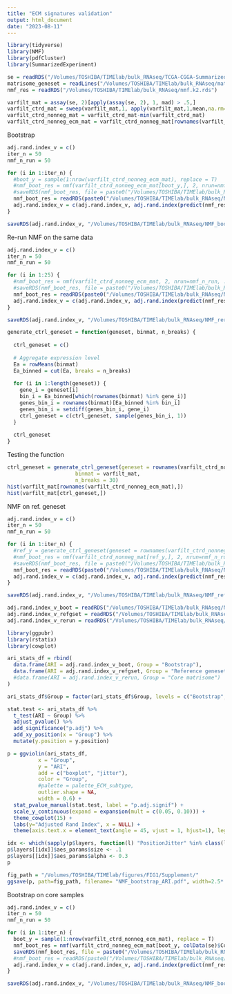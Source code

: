 ```yaml
---
title: "ECM signatures validation"
output: html_document
date: "2023-08-11"
---
```


```r
library(tidyverse)
library(NMF)
library(pdfCluster)
library(SummarizedExperiment)
```


```r
se = readRDS("/Volumes/TOSHIBA/TIMElab/bulk_RNAseq/TCGA-CGGA-SummarizedExperiment.rds")
matrisome_geneset = readLines("/Volumes/TOSHIBA/TIMElab/bulk_RNAseq/matrisome_geneset.txt")
nmf_res = readRDS("/Volumes/TOSHIBA/TIMElab/bulk_RNAseq/nmf.k2.rds")
```

```r
varfilt_mat = assay(se, 2)[apply(assay(se, 2), 1, mad) > .5,]
varfilt_ctrd_mat = sweep(varfilt_mat,1, apply(varfilt_mat,1,mean,na.rm=T))
varfilt_ctrd_nonneg_mat = varfilt_ctrd_mat-min(varfilt_ctrd_mat)
varfilt_ctrd_nonneg_ecm_mat = varfilt_ctrd_nonneg_mat[rownames(varfilt_ctrd_nonneg_mat)%in%matrisome_geneset,]
```


Bootstrap
```r
adj.rand.index_v = c()
iter_n = 50
nmf_n_run = 50

for (i in 1:iter_n) {
  #boot_y = sample(1:nrow(varfilt_ctrd_nonneg_ecm_mat), replace = T)
  #nmf_boot_res = nmf(varfilt_ctrd_nonneg_ecm_mat[boot_y,], 2, nrun=nmf_n_run, .pbackend = "par")
  #saveRDS(nmf_boot_res, file = paste0("/Volumes/TOSHIBA/TIMElab/bulk_RNAseq/NMF_bootstrap/", "nmf.boot.k2.", i, ".rds"))
  nmf_boot_res = readRDS(paste0("/Volumes/TOSHIBA/TIMElab/bulk_RNAseq/NMF_bootstrap/", "nmf.boot.k2.", i, ".rds"))
  adj.rand.index_v = c(adj.rand.index_v, adj.rand.index(predict(nmf_res), predict(nmf_boot_res)))
}

saveRDS(adj.rand.index_v, "/Volumes/TOSHIBA/TIMElab/bulk_RNAseq/NMF_bootstrap/adj.rand.index_v.rds")
```


Re-run NMF on the same data
```r
adj.rand.index_v = c()
iter_n = 50
nmf_n_run = 50

for (i in 1:25) {
  #nmf_boot_res = nmf(varfilt_ctrd_nonneg_ecm_mat, 2, nrun=nmf_n_run, .pbackend = "par")
  #saveRDS(nmf_boot_res, file = paste0("/Volumes/TOSHIBA/TIMElab/bulk_RNAseq/NMF_rerun/", "nmf.boot.k2.", i, ".rds"))
  nmf_boot_res = readRDS(paste0("/Volumes/TOSHIBA/TIMElab/bulk_RNAseq/NMF_rerun/", "nmf.boot.k2.", i, ".rds"))
  adj.rand.index_v = c(adj.rand.index_v, adj.rand.index(predict(nmf_res), predict(nmf_boot_res)))
}

saveRDS(adj.rand.index_v, "/Volumes/TOSHIBA/TIMElab/bulk_RNAseq/NMF_rerun/adj.rand.index_v.rds")
```


```r
generate_ctrl_geneset = function(geneset, binmat, n_breaks) {
  
  ctrl_geneset = c()
  
  # Aggregate expression level
  Ea = rowMeans(binmat)
  Ea_binned = cut(Ea, breaks = n_breaks)
  
  for (i in 1:length(geneset)) {
    gene_i = geneset[i]
    bin_i = Ea_binned[which(rownames(binmat) %in% gene_i)]
    genes_bin_i = rownames(binmat)[Ea_binned %in% bin_i]
    genes_bin_i = setdiff(genes_bin_i, gene_i)
    ctrl_geneset = c(ctrl_geneset, sample(genes_bin_i, 1))
  }
  
  ctrl_geneset
}
```

Testing the function
```r
ctrl_geneset = generate_ctrl_geneset(geneset = rownames(varfilt_ctrd_nonneg_ecm_mat),
                      binmat = varfilt_mat,
                      n_breaks = 30)
hist(varfilt_mat[rownames(varfilt_ctrd_nonneg_ecm_mat),])
hist(varfilt_mat[ctrl_geneset,])
```


NMF on ref. geneset
```r
adj.rand.index_v = c()
iter_n = 50
nmf_n_run = 50

for (i in 1:iter_n) {
  #ref_y = generate_ctrl_geneset(geneset = rownames(varfilt_ctrd_nonneg_ecm_mat), binmat = varfilt_mat, n_breaks = 30)
  #nmf_boot_res = nmf(varfilt_ctrd_nonneg_mat[ref_y,], 2, nrun=nmf_n_run, .pbackend = "par")
  #saveRDS(nmf_boot_res, file = paste0("/Volumes/TOSHIBA/TIMElab/bulk_RNAseq/NMF_refgeneset/", "nmf.refgset.k2.", i, ".rds"))
  nmf_boot_res = readRDS(paste0("/Volumes/TOSHIBA/TIMElab/bulk_RNAseq/NMF_refgeneset/", "nmf.refgset.k2.", i, ".rds"))
  adj.rand.index_v = c(adj.rand.index_v, adj.rand.index(predict(nmf_res), predict(nmf_boot_res)))
}

saveRDS(adj.rand.index_v, "/Volumes/TOSHIBA/TIMElab/bulk_RNAseq/NMF_refgeneset/adj.rand.index_v.rds")
```



```r
adj.rand.index_v_boot = readRDS("/Volumes/TOSHIBA/TIMElab/bulk_RNAseq/NMF_bootstrap/adj.rand.index_v.rds")
adj.rand.index_v_refgset = readRDS("/Volumes/TOSHIBA/TIMElab/bulk_RNAseq/NMF_refgeneset/adj.rand.index_v.rds")
adj.rand.index_v_rerun = readRDS("/Volumes/TOSHIBA/TIMElab/bulk_RNAseq/NMF_rerun/adj.rand.index_v.rds")

```

```r
library(ggpubr)
library(rstatix)
library(cowplot)

ari_stats_df = rbind(
  data.frame(ARI = adj.rand.index_v_boot, Group = "Bootstrap"),
  data.frame(ARI = adj.rand.index_v_refgset, Group = "Reference geneset")
  #data.frame(ARI = adj.rand.index_v_rerun, Group = "Core matrisome")
)

ari_stats_df$Group = factor(ari_stats_df$Group, levels = c("Bootstrap", "Reference geneset"))

stat.test <- ari_stats_df %>%
  t_test(ARI ~ Group) %>%
  adjust_pvalue() %>%
  add_significance("p.adj") %>%
  add_xy_position(x = "Group") %>%
  mutate(y.position = y.position)

p = ggviolin(ari_stats_df,
          x = "Group",
          y = "ARI",
          add = c("boxplot", "jitter"),
          color = "Group",
          #palette = palette_ECM_subtype,
          outlier.shape = NA,
          width = 0.6) +
  stat_pvalue_manual(stat.test, label = "p.adj.signif") +
  scale_y_continuous(expand = expansion(mult = c(0.05, 0.10))) +
  theme_cowplot(15) +
  labs(y="Adjusted Rand Index", x = NULL) +
  theme(axis.text.x = element_text(angle = 45, vjust = 1, hjust=1), legend.position = "none")

idx <- which(sapply(p$layers, function(l) "PositionJitter" %in% class(l$position)))
p$layers[[idx]]$aes_params$size <- .1
p$layers[[idx]]$aes_params$alpha <- 0.3
p
```

```r
fig_path = "/Volumes/TOSHIBA/TIMElab/figures/FIG1/Supplement/"
ggsave(p, path=fig_path, filename= "NMF_bootstrap_ARI.pdf", width=2.5*.95, height=4*.95, dpi = 700)
```








Bootstrap on core samples
```r
adj.rand.index_v = c()
iter_n = 50
nmf_n_run = 50

for (i in 1:iter_n) {
  boot_y = sample(1:nrow(varfilt_ctrd_nonneg_ecm_mat), replace = T)
  nmf_boot_res = nmf(varfilt_ctrd_nonneg_ecm_mat[boot_y, colData(se)$Core.sample], 2, nrun=nmf_n_run, .pbackend = "par")
  saveRDS(nmf_boot_res, file = paste0("/Volumes/TOSHIBA/TIMElab/bulk_RNAseq/NMF_bootstrap/", "nmf.boot.k2.core.", i, ".rds"))
  #nmf_boot_res = readRDS(paste0("/Volumes/TOSHIBA/TIMElab/bulk_RNAseq/NMF_bootstrap/", "nmf.boot.k2.", i, ".rds"))
  adj.rand.index_v = c(adj.rand.index_v, adj.rand.index(predict(nmf_res)[colData(se)$Core.sample], predict(nmf_boot_res)))
}

saveRDS(adj.rand.index_v, "/Volumes/TOSHIBA/TIMElab/bulk_RNAseq/NMF_bootstrap/adj.rand.index_v.core.rds")
```









